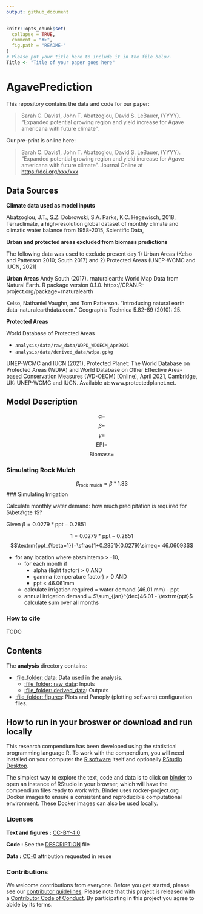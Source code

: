 ```yaml
---
output: github_document
---
```


<!-- README.md is generated from README.Rmd. Please edit that file -->

```r
knitr::opts_chunk$set(
  collapse = TRUE,
  comment = "#>",
  fig.path = "README-"
)
# Please put your title here to include it in the file below.
Title <- "Title of your paper goes here"
```

# AgavePrediction

This repository contains the data and code for our paper:

> Sarah C. Davis1, John T. Abatzoglou, David S. LeBauer, (YYYY). "Expanded potential growing region and yield increase for Agave americana with future climate". 

Our pre-print is online here:

> Sarah C. Davis1, John T. Abatzoglou, David S. LeBauer, (YYYY). "Expanded potential growing region and yield increase for Agave americana with future climate". Journal Online at <https://doi.org/xxx/xxx>



## Data Sources

**Climate data used as model inputs**

Abatzoglou, J.T., S.Z. Dobrowski, S.A. Parks, K.C. Hegewisch, 2018, Terraclimate, a high-resolution global dataset of monthly climate and climatic water balance from 1958-2015, Scientific Data,

**Urban and protected areas excluded from biomass predictions**

The following data was used to exclude present day 1) Urban Areas (Kelso and Patterson 2010; South 2017) and 2) Protected Areas (UNEP-WCMC and IUCN, 2021)

**Urban Areas**
Andy South (2017). rnaturalearth: World Map Data from Natural Earth. 
R package version 0.1.0. https://CRAN.R-project.org/package=rnaturalearth

Kelso, Nathaniel Vaughn, and Tom Patterson. "Introducing natural earth data-naturalearthdata.com." Geographia Technica 5.82-89 (2010): 25.

**Protected Areas**

World Database of Protected Areas

* `analysis/data/raw_data/WDPD_WDOECM_Apr2021`
* `analysis/data/derived_data/wdpa.gpkg`

UNEP-WCMC and IUCN (2021), Protected Planet: The World Database on Protected Areas (WDPA) and World Database on Other Effective Area-based Conservation Measures (WD-OECM) [Online], April 2021, Cambridge, UK: UNEP-WCMC and IUCN. Available at: www.protectedplanet.net.

## Model Description

$$\alpha=$$
$$\beta=$$
$$\gamma=$$
$$\textrm{EPI}=$$
$$\textrm{Biomass}=$$

### Simulating Rock Mulch

$$\beta_{\textrm{rock mulch}}=\beta * 1.83$$
### Simulating Irrigation

Calculate monthly water demand: how much precipitation is required for $\beta\gte 1$?

Given $\beta = 0.0279*\textrm{ppt}-0.2851$

$$1 = 0.0279*\textrm{ppt}-0.2851$$
$$\textrm{ppt_{\beta=1}}=\sfrac{1+0.2851}{0.0279}\simeq= 46.06093$$

- for any location where absmintemp > -10,
  - for each month if
    - alpha (light factor) > 0 AND
    - gamma (temperature factor) > 0 AND
    - ppt < 46.061mm
  - calculate irrigation required = water demand (46.01 mm) - ppt
  - annual irrigation demand = $\sum_{jan}^{dec}46.01 - \textrm{ppt}$ calculate sum over all months

### How to cite

TODO

## Contents

The **analysis** directory contains:

  - [:file\_folder: data](/analysis/data): Data used in the analysis.
     - [:file\_folder: raw_data](/analysis/data/raw_data): Inputs
     - [:file\_folder: derived_data](/analysis/data/derived_data): Outputs
  - [:file\_folder: figures](/analysis/figures): Plots and Panoply (plotting software) configuration files. 

## How to run in your broswer or download and run locally

This research compendium has been developed using the statistical programming
language R. To work with the compendium, you will need
installed on your computer the [R software](https://cloud.r-project.org/)
itself and optionally [RStudio Desktop](https://rstudio.com/products/rstudio/download/).

The simplest way to explore the text, code and data is to click on
[binder](https://mybinder.org/v2/gh/az-digitalag/agave-prediction/master?urlpath=rstudio)
to open an instance of RStudio in your browser, which will have the
compendium files ready to work with. Binder uses rocker-project.org
Docker images to ensure a consistent and reproducible computational
environment. These Docker images can also be used locally.


### Licenses

**Text and figures :**  [CC-BY-4.0](http://creativecommons.org/licenses/by/4.0/)

**Code :** See the [DESCRIPTION](DESCRIPTION) file

**Data :** [CC-0](http://creativecommons.org/publicdomain/zero/1.0/) attribution requested in reuse

### Contributions

We welcome contributions from everyone. Before you get started, please see our [contributor guidelines](CONTRIBUTING.md). Please note that this project is released with a [Contributor Code of Conduct](CONDUCT.md). By participating in this project you agree to abide by its terms.

